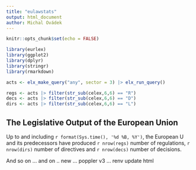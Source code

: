 ```yaml
---
title: "eulawstats"
output: html_document
author: Michal Ovádek
---
```


```r
knitr::opts_chunk$set(echo = FALSE)
```


```r
library(eurlex)
library(ggplot2)
library(dplyr)
library(stringr)
library(rmarkdown)

acts <- elx_make_query("any", sector = 3) |> elx_run_query()

regs <- acts |> filter(str_sub(celex,6,6) == "R")
decs <- acts |> filter(str_sub(celex,6,6) == "D")
dirs <- acts |> filter(str_sub(celex,6,6) == "L")
```

## The Legislative Output of the European Union

Up to and including `r format(Sys.time(), '%d %B, %Y')`, the European U and its predecessors have produced `r nrow(regs)` number of regulations, `r nrow(dirs)` number of directives and `r nrow(decs)` number of decisions.

And so on ... and on .. new ... poppler v3 ... renv update html

